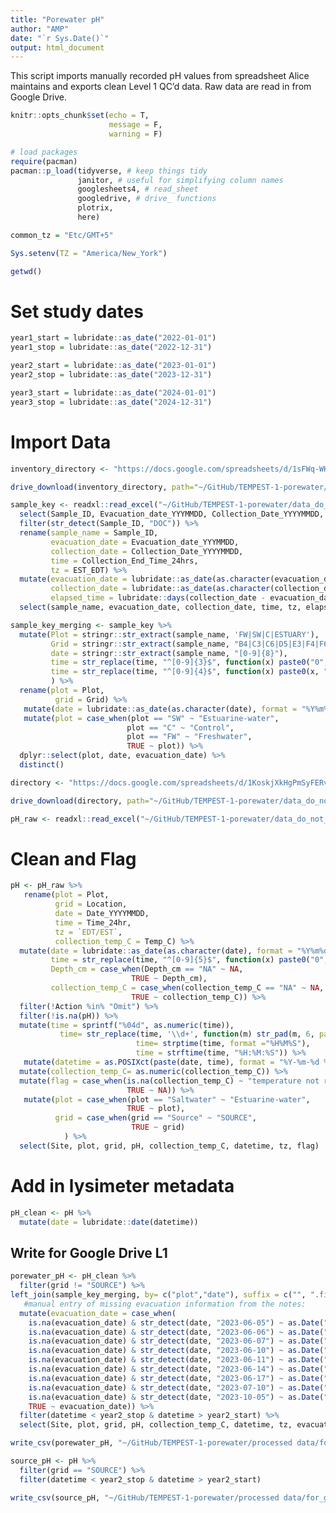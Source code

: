 ```yaml
---
title: "Porewater pH"
author: "AMP"
date: "`r Sys.Date()`"
output: html_document
---
```


This script imports manually recorded pH values from spreadsheet Alice maintains and exports clean Level 1 QC'd data. Raw data are read in from Google Drive. 

```r
knitr::opts_chunk$set(echo = T, 
                      message = F,
                      warning = F)

# load packages
require(pacman)
pacman::p_load(tidyverse, # keep things tidy
               janitor, # useful for simplifying column names
               googlesheets4, # read_sheet 
               googledrive, # drive_ functions
               plotrix,
               here) 

common_tz = "Etc/GMT+5"

Sys.setenv(TZ = "America/New_York")

getwd()
```

# Set study dates

```r
year1_start = lubridate::as_date("2022-01-01")
year1_stop = lubridate::as_date("2022-12-31")

year2_start = lubridate::as_date("2023-01-01")
year2_stop = lubridate::as_date("2023-12-31")

year3_start = lubridate::as_date("2024-01-01")
year3_stop = lubridate::as_date("2024-12-31")
```

# Import Data

```r
inventory_directory <- "https://docs.google.com/spreadsheets/d/1sFWq-WKhemPzbOFInqhCu_Lx0lsO6a_Z/edit#gid=496164093"

drive_download(inventory_directory, path="~/GitHub/TEMPEST-1-porewater/data_do_not_commit/porewaterinventory.xlsx", overwrite = TRUE)

sample_key <- readxl::read_excel("~/GitHub/TEMPEST-1-porewater/data_do_not_commit/porewaterinventory.xlsx", skip=3, sheet="Porewater - Individual") %>%
  select(Sample_ID, Evacuation_date_YYYMMDD, Collection_Date_YYYYMMDD, Collection_End_Time_24hrs, EST_EDT) %>%
  filter(str_detect(Sample_ID, "DOC")) %>%
  rename(sample_name = Sample_ID,
         evacuation_date = Evacuation_date_YYYMMDD,
         collection_date = Collection_Date_YYYYMMDD,
         time = Collection_End_Time_24hrs,
         tz = EST_EDT) %>%
  mutate(evacuation_date = lubridate::as_date(as.character(evacuation_date), format = "%Y%m%d"),
         collection_date = lubridate::as_date(as.character(collection_date), format = "%Y%m%d"),
         elapsed_time = lubridate::days(collection_date - evacuation_date)) %>%
  select(sample_name, evacuation_date, collection_date, time, tz, elapsed_time)

sample_key_merging <- sample_key %>%
  mutate(Plot = stringr::str_extract(sample_name, 'FW|SW|C|ESTUARY'), 
         Grid = stringr::str_extract(sample_name, "B4|C3|C6|D5|E3|F4|F6|H3|H6|I5|SOURCE|ESTUARY|POOL|WELL"),
         date = stringr::str_extract(sample_name, "[0-9]{8}"),
         time = str_replace(time, "^[0-9]{3}$", function(x) paste0("0", x, "00")),
         time = str_replace(time, "^[0-9]{4}$", function(x) paste0(x, "00"))
         ) %>%
  rename(plot = Plot,
          grid = Grid) %>%
   mutate(date = lubridate::as_date(as.character(date), format = "%Y%m%d")) %>%
   mutate(plot = case_when(plot == "SW" ~ "Estuarine-water",
                          plot == "C" ~ "Control",
                          plot == "FW" ~ "Freshwater",
                          TRUE ~ plot)) %>%
  dplyr::select(plot, date, evacuation_date) %>%
  distinct()
```

```r
directory <- "https://docs.google.com/spreadsheets/d/1KoskjXkHgPmSyFERvZLCX5ZBuV2cyev4-UEBuT0y-Jw/edit?gid=0#gid=0"

drive_download(directory, path="~/GitHub/TEMPEST-1-porewater/data_do_not_commit/porewater_pH_raw.xlsx", overwrite = TRUE)

pH_raw <- readxl::read_excel("~/GitHub/TEMPEST-1-porewater/data_do_not_commit/porewater_pH_raw.xlsx", sheet="pH") 
```
# Clean and Flag
```r
pH <- pH_raw %>%
   rename(plot = Plot,
          grid = Location,         
          date = Date_YYYYMMDD,
          time = Time_24hr,
          tz = `EDT/EST`,
          collection_temp_C = Temp_C) %>%
  mutate(date = lubridate::as_date(as.character(date), format = "%Y%m%d"),
         time = str_replace(time, "^[0-9]{5}$", function(x) paste0("0",x)),
         Depth_cm = case_when(Depth_cm == "NA" ~ NA,
                           TRUE ~ Depth_cm),
         collection_temp_C = case_when(collection_temp_C == "NA" ~ NA,
                           TRUE ~ collection_temp_C)) %>%
  filter(!Action %in% "Omit") %>%
  filter(!is.na(pH)) %>%
  mutate(time = sprintf("%04d", as.numeric(time)),
           time= str_replace(time, '\\d+', function(m) str_pad(m, 6, pad = '0', side = ("right"))),
                            time= strptime(time, format ="%H%M%S"),
                            time = strftime(time, "%H:%M:%S")) %>%
   mutate(datetime = as.POSIXct(paste(date, time), format = "%Y-%m-%d %H:%M:%S")) %>%
  mutate(collection_temp_C= as.numeric(collection_temp_C)) %>%
  mutate(flag = case_when(is.na(collection_temp_C) ~ "temperature not recorded",
                          TRUE ~ NA)) %>%
   mutate(plot = case_when(plot == "Saltwater" ~ "Estuarine-water",
                          TRUE ~ plot),
          grid = case_when(grid == "Source" ~ "SOURCE",
                           TRUE ~ grid)
            ) %>%
  select(Site, plot, grid, pH, collection_temp_C, datetime, tz, flag)
```

# Add in lysimeter metadata

```r
pH_clean <- pH %>%
  mutate(date = lubridate::date(datetime)) 
```

## Write for Google Drive L1

```r

porewater_pH <- pH_clean %>%
  filter(grid != "SOURCE") %>%
left_join(sample_key_merging, by= c("plot","date"), suffix = c("", ".fill")) %>%
   #manual entry of missing evacuation information from the notes: 
  mutate(evacuation_date = case_when(
    is.na(evacuation_date) & str_detect(date, "2023-06-05") ~ as.Date("2023-06-03"),
    is.na(evacuation_date) & str_detect(date, "2023-06-06") ~ as.Date("2023-06-05"),
    is.na(evacuation_date) & str_detect(date, "2023-06-07") ~ as.Date("2023-06-06"),
    is.na(evacuation_date) & str_detect(date, "2023-06-10") ~ as.Date("2023-06-07"),
    is.na(evacuation_date) & str_detect(date, "2023-06-11") ~ as.Date("2023-06-10"),
    is.na(evacuation_date) & str_detect(date, "2023-06-14") ~ as.Date("2023-06-12"),
    is.na(evacuation_date) & str_detect(date, "2023-06-17") ~ as.Date("2023-06-14"),
    is.na(evacuation_date) & str_detect(date, "2023-07-10") ~ as.Date("2023-07-07"),
    is.na(evacuation_date) & str_detect(date, "2023-10-05") ~ as.Date("2023-10-02"),
    TRUE ~ evacuation_date)) %>%
  filter(datetime < year2_stop & datetime > year2_start) %>%
  select(Site, plot, grid, pH, collection_temp_C, datetime, tz, evacuation_date, flag)

write_csv(porewater_pH, "~/GitHub/TEMPEST-1-porewater/processed data/for_google_drive/TMP_PW_pH_L1_2023.csv")

```

```r

source_pH <- pH %>%
  filter(grid == "SOURCE") %>%
  filter(datetime < year2_stop & datetime > year2_start)

write_csv(source_pH, "~/GitHub/TEMPEST-1-porewater/processed data/for_google_drive/TMP_SourceWater_pH_L1_2023.csv")

```

